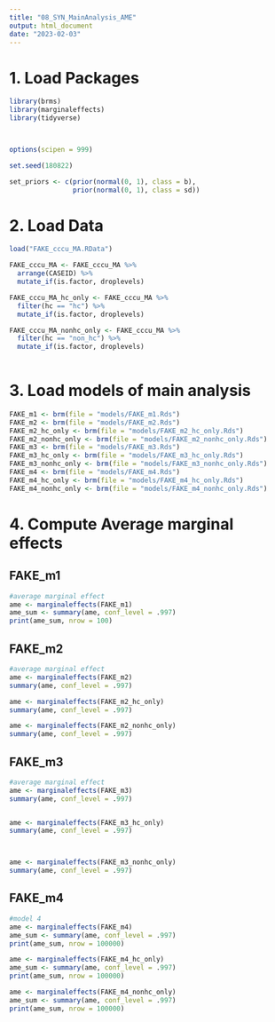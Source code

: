 ```yaml
---
title: "08_SYN_MainAnalysis_AME"
output: html_document
date: "2023-02-03"
---
```


# 1. Load Packages
```r
library(brms)
library(marginaleffects)
library(tidyverse)



options(scipen = 999)

set.seed(180822)

set_priors <- c(prior(normal(0, 1), class = b),
                prior(normal(0, 1), class = sd))
```

# 2. Load Data
```r
load("FAKE_cccu_MA.RData")

FAKE_cccu_MA <- FAKE_cccu_MA %>%
  arrange(CASEID) %>%
  mutate_if(is.factor, droplevels)

FAKE_cccu_MA_hc_only <- FAKE_cccu_MA %>%
  filter(hc == "hc") %>%
  mutate_if(is.factor, droplevels)

FAKE_cccu_MA_nonhc_only <- FAKE_cccu_MA %>%
  filter(hc == "non_hc") %>%
  mutate_if(is.factor, droplevels)
  
```

# 3. Load models of main analysis
```r
FAKE_m1 <- brm(file = "models/FAKE_m1.Rds")
FAKE_m2 <- brm(file = "models/FAKE_m2.Rds")
FAKE_m2_hc_only <- brm(file = "models/FAKE_m2_hc_only.Rds")
FAKE_m2_nonhc_only <- brm(file = "models/FAKE_m2_nonhc_only.Rds")
FAKE_m3 <- brm(file = "models/FAKE_m3.Rds")
FAKE_m3_hc_only <- brm(file = "models/FAKE_m3_hc_only.Rds")
FAKE_m3_nonhc_only <- brm(file = "models/FAKE_m3_nonhc_only.Rds")
FAKE_m4 <- brm(file = "models/FAKE_m4.Rds")
FAKE_m4_hc_only <- brm(file = "models/FAKE_m4_hc_only.Rds")
FAKE_m4_nonhc_only <- brm(file = "models/FAKE_m4_nonhc_only.Rds")
```

# 4. Compute Average marginal effects

## FAKE_m1
```r
#average marginal effect
ame <- marginaleffects(FAKE_m1)
ame_sum <- summary(ame, conf_level = .997)
print(ame_sum, nrow = 100)
```

## FAKE_m2
```r
#average marginal effect
ame <- marginaleffects(FAKE_m2)
summary(ame, conf_level = .997)

ame <- marginaleffects(FAKE_m2_hc_only)
summary(ame, conf_level = .997)

ame <- marginaleffects(FAKE_m2_nonhc_only)
summary(ame, conf_level = .997)
```

## FAKE_m3
```r
#average marginal effect
ame <- marginaleffects(FAKE_m3)
summary(ame, conf_level = .997)


ame <- marginaleffects(FAKE_m3_hc_only)
summary(ame, conf_level = .997)



ame <- marginaleffects(FAKE_m3_nonhc_only)
summary(ame, conf_level = .997)
```

## FAKE_m4
```r
#model 4
ame <- marginaleffects(FAKE_m4)
ame_sum <- summary(ame, conf_level = .997)
print(ame_sum, nrow = 100000)
```


```r
ame <- marginaleffects(FAKE_m4_hc_only)
ame_sum <- summary(ame, conf_level = .997)
print(ame_sum, nrow = 100000)
```


```r
ame <- marginaleffects(FAKE_m4_nonhc_only)
ame_sum <- summary(ame, conf_level = .997)
print(ame_sum, nrow = 100000)
```